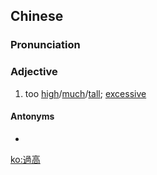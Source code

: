 {{also|过高}}
==Chinese==
{{zh-forms|s=过高}}

===Pronunciation===
{{zh-pron
|m=guògāo
|c=gwo3 gou1
|cat=a
}}

===Adjective===
{{zh-adj}}

# too [[high]]/[[much]]/[[tall]]; [[excessive]]

====Antonyms====
* {{zh-l|過低}}

[[ko:過高]]